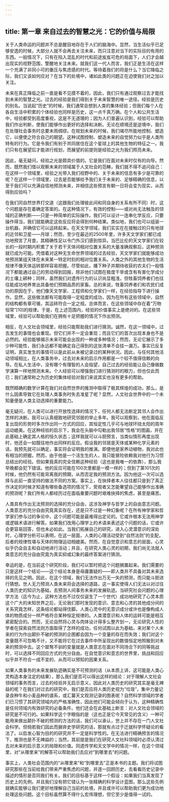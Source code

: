 ```yaml
---
---
---
```

title: 第一章 来自过去的智慧之光：它的价值与局限
---




关于人类命运的问题并不总是醒目地存在于人们的脑海中。显然，当生活似乎已足够安逸的时候，大部分人就不会再去关注未来，而只注意对当下的实际目的有用的东西。一般情况下，只有在陷入混乱的时代和前途岌岌可危的局面下，人们才会越出现实的视野范围，警醒地关注未来。就我们这一代人而言，我们正是生活在这样一个充满了非同小可的重压与焦虑感的时代。等待着我们的将是什么？当它降临之际，我们又该如何应对？在当下的处境中，诸如此类的问题正在迫使我们对之加以关注。

未来在真正降临之前一直是看不见摸不着的，因此，我们只有通过观察过去才能找到未来的智慧之光。过去的经验是我们得到关于未来智慧的唯一途径。经验是历史的别名。当说起“历史”的时候，我们通常会想到人类的集体经验；但我们每个人在各自生活中积累的个体经验也同样是历史，这一点千真万确。在个人和公共生活中，经验都受到高度重视，这是不无道理的；因为人们普遍认识到，经验可以帮助我们作出判断，使我们能够作出更好的选择和决断。无论在顺境还是逆境中，我们在处理社会事务时总要未雨绸缪。在规划未来的时候，我们竭尽所能地控制、塑造它，以便使之符合自己的期望。这种试图控制、塑造未来的自觉努力似乎是人类所特有的行为。它是令我们有别于共同居住在这个星球上的其他生物的特征之一。我们只有在展望后才能进行规划，而展望的前提则是经验之光为我们照亮未来。

因此，毫无疑问，经验之光是颇具价值的。它是我们在面对未来时仅有的向导。然而，既然我们借以观察未来的领域属于人文社会的范畴，我们就不得不追问自己：在这样一个领域里，经验之光带入我们视野中的、关于未来的信息有多少是可靠的呢？在这样一个领域里，过去是否能够给予我们关于未来的、足够精确的信息，以至于我们可以充满自信地预测未来，并相信这些预言有朝一日将会变为现实，从而得到应验吗？

在我们同自然世界打交道（这跟我们处理彼此间和同自身的关系有所不同）时，这个问题是存在着确定答案的。在这种情况下，有效的控制——或对尚无法触及的领域的正确判断——只是一种简单的实际操作。我们可以设计一连串化学反应，只要操作得当，我们就能确定这些反应将会得到何种结果。类似地，我们也可以组装一台机器，并确信它可以运转起来。在天文学领域，我们实实在在接触过的只有地球的近邻和卫星——月球；然而，至少在最近的2500年里，许多天文学家们都已成功地预言了月食，其精确性足以令门外汉们感到惊异。当巴比伦的天文学家们在较长的一段时期内积累了关于若干天体间相对位置关系的大量准确观察后，这种预测就已成为可能。凭借着对这种无生命世界领域的过去经验，天文学家们就能够成功地预测某组天体在未来某一特定时刻的相对位置关系。人类之外的其他生物的生活规律不像天体运转那样容易把握。尽管如此，播下种子并期待收获的农夫们一般情况下都能通过自己的劳动得到回报，除非他们试图在极度干旱或含有有害化学成分的土壤上耕种；同样，虽然我们对遗传行为的认识尚显粗浅，但牲畜饲养者们也往往能成功地养育出具备他们预期品质的家畜。总的来说，牲畜饲养者们和农民们成功的原因在于，他们像天文学家、工程师和化学家们一样，在经验指导下进行操作。显然，这些做法都有可能取得一定程度的成功，因为在所有这些领域中，自然的结构都有章可循，其运转符合一定之规。总体而言，在这些领域中存在着“万物恒常”[10]的规律。于是，在上述范围内，经验的价值事实上是绝对的。在这些领域里，经验可以帮助我们在拥有十足把握的情况下作出预测。

相反，在人文社会领域里，经验只能帮助我们进行猜测。诚然，在这一领域中，过去发生的事情也会重现。但它们并不一定会重现；而且它们的首次出现本身也不是必然的。经验能够揭示未来可能会出现的一种或多种情况；然而，无论它展示了多少种可能性，我们永远都不能确定自己得到的这张清单不会挂一漏万。事实已反复证明，真实发生的事情可以是此前从未被记录过的某种状况。因此，与任何其他活动领域相比，在人类事务中，过去对未来的启示作用都是一个较不值得信赖的向导。在私人生活中，没有哪个有理智的人会指望，自己过去的经验能让自己像做数学演算一样地预测未来。个人经验可以增强我们进行猜测时的眼力，但也仅此而已；我们通常称之为历史的集体经验对我们来说其实也没有更多的帮助。

既然精确的数学计算在我们对自然世界的推测中取得了极其辉煌的成功，那么，是什么因素导致它在处理人类事务时失去准星了呢？显然，人文社会世界中的一个未知量便是人类主动选择的重要能力。

毫无疑问，在人类可以进行开放性选择的情况下，任何人都无法断定其邻人会作出怎样的决断。我可以认真细致地研究邻居的举止多年。我可以观察到，他在面临反复出现的形势时多次作出同一方式的回应，其恒定性几乎可与地球环绕太阳的周年运动媲美。在这种经验的启示下，我会在头脑中勾勒出我邻居“性格”的图画，并在此基础上确定其人格的恒久状态；这样我就可以斗胆预言，当类似情形再度出现时，他还会一如既往地作出同样的反应。假设我的邻居是天体或某种化学元素的话，我预先就可以确定，事实将会证明我的推演。即便他是家养动植物，我对此也有相当的把握。然而，由于他是一个活生生的人，我只能冒险依赖我对他行为习惯总结出的经验。但如果我真的完全信赖这种经验（这也是我唯一的依靠），那么我早晚都会犯下错误。他的反应可能在100次里都是一模一样的；但到了第101次的时候，他仍然有可能背离我的预期，从而否定我的预测方法。因为他这一次可以选择与此前一直坚持的做法不同的方案。事实上，在抉择者本人往往都只是到了真正作决定的时候才知道有哪些备选项的情况下，旁观者又怎能奢望自己能够作出准确的预测呢？我们所有人都经历过在面临重要问题时艰难抉择的焦虑，甚至是痛苦。

人类具有作出无法预测的选择的充分自由，这涉及神学与哲学上的自由意志问题。人类意志的充分自由究竟真实存在，还是只不过是一种幻象呢？在所有神学家和哲学家们参与过的争论中，这个问题可能是最难得出定论的。它或许根本无法用神学或逻辑术语进行解答。如果我们改用心理学上的术语来表述这个问题的话，它或许会更容易回答，但也未必如此。当我们拓展自己的研究，进入心灵潜意识的深处时，心理学分析可以表明，在这一层面，人类的心理活动受到“自然法则”的支配，后者的规律性堪与天体的物理运动相媲美。然而，在自觉意识和意志的层面，心灵似乎仍会自主和自动地进行活动；并且，在研究人类心灵的初期，我们尚无法就人类意志的充分自由究竟为真实抑或幻象的最终答案进行猜测。

幸运的是，在当前这个研究阶段，我们可以暂时把这个问题搁置起来。我们需要的只是这样一个结论——这个结论本身是毋庸置疑的——即人类并不具备对其未来选择的先见之明。因此，在这个领域，我们无法作出万无一失的预测，而只能斗胆进行猜想。世人无力预测人类未来将会选择的道路，这一事实使得人们无法以对过往人类历史的知识为基础，去预测人间事务未来的发展轨迹。当研究社会问题的心理学方法（迄今为止，这种方法也不过仅仅诞生了一个世代）成功地研究了心灵本质这个广大的未知世界之后，无论我们那时发现的意识、意志和心灵的其他成分间的关系究竟怎样，这条结论都站得住脚。人类心灵中的无意识成分或许也是像构成人体的物质成分一样严格符合某种恒定规律的。人类潜意识和人体的运转可能是相互紧密配合的。然而，无论自然将心灵与肉体设计得多么整齐划一，无论研究人性的学者在探索自然法则方面取得了怎样的成功，任何试图以此为基础，来对某个人未来的行为作出颠扑不破的预测的企图都会因为一个变量的存在而失效；我们对这个变量既不可忽略不计，又不能将它在过去事件中所呈现出的数值恒定地照搬到对未来的预测中去。这个桀骜不驯的变量就是人类意志在面对不同场合下的同等挑战时，可以选择不同回应方式的充分自由。在自觉意识和意志的世界里，挑战和回应似乎并不符合一成不变的、从而可以预知的因果关系。

如果人类事务的未来发展轨迹确实是不可预测的话（从本质上讲，这可能是人类心灵构造本身注定的结果），那么我们是否可以得出这样的结论：对于理解人文社会领域的事务而言，过去的经验并无启示意义，因此对人类历史的研究其实是毫无裨益的呢？在我们对过去的研究中，我们是否应将人类历史视为“垃圾”，集中力量记录良种牛和小麦品种的谱系，或汇纂天文观测记录的图表呢？自然科学领域的学者们已习惯了其研究领域内的严格准确性，因此他们可能会倾向于认为，这种精确性是任何领域内有效研究的必备条件。他们还会在此基础上断言：对人文社会领域的研究是不可行的。如果科学这个字眼指的是（这也正是它今天常见的含义）一种可能用来做出颠扑不破的预测的方法的话，我们可以承认，世上并不存在一门人文社会科学。但倘若我们因此而摒弃史学研究的话，那就有点过于迁就科学怀疑论的看法了。以启发心智为目的的研究并不一定是科学性的。在无法进行精确预言的情况下，推测也是不无裨益的；当然，其前提是我们在研究人文社科领域时必须认清过去对未来的启示意义的局限和价值。同遗传学和天文学中的情况一样，在这个领域里，对“从哪里来”的解答可以帮助我们去应对“到哪里去”的问题。

事实上，人类社会范围内的“从哪里来”和“到哪里去”正是本书的主题。我们将试图研究那些在当前给我们带来严重焦虑的问题，并逐一回顾历史，去看看历史记录中描述的情形是否同我们有关。我们的目标基于这样一个假设：如果我们当真发现了历史上的先例，并且我们没有把它错认为一张精确的科学设计蓝图，那么这些先例就确实能够让我们更好地理解自己当前的处境，并且或许可以帮助我们更为成功地处理这些问题。这个目标虽然算不得什么宏伟理想，但它至少是值得一试的。